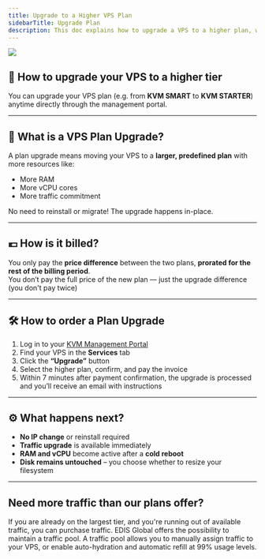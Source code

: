 ```yaml
---
title: Upgrade to a Higher VPS Plan
sidebarTitle: Upgrade Plan
description: This doc explains how to upgrade a VPS to a higher plan, which can include more RAM, additional vCPU cores, more disk space, and increased monthly traffic commitment.
---
```



![](/assets/vps-upgrade-order.webp)

## 🚀 How to upgrade your VPS to a higher tier

You can upgrade your VPS plan (e.g. from **KVM SMART** to **KVM STARTER**) anytime directly through the management portal.

---

## 🔄 What is a VPS Plan Upgrade?

A plan upgrade means moving your VPS to a **larger, predefined plan** with more resources like:
- More RAM
- More vCPU cores
- More traffic commitment

No need to reinstall or migrate! The upgrade happens in-place.



---

## 💶 How is it billed?

You only pay the **price difference** between the two plans, **prorated for the rest of the billing period**.  
You don’t pay the full price of the new plan — just the upgrade difference (you don't pay twice)

---

## 🛠️ How to order a Plan Upgrade

1. Log in to your [KVM Management Portal](https://manage.edisglobal.com/clientarea.php)
2. Find your VPS in the **Services** tab
3. Click the **“Upgrade”** button
4. Select the higher plan, confirm, and pay the invoice
5. Within 7 minutes after payment confirmation, the upgrade is processed and you’ll receive an email with instructions

---

## ⚙️ What happens next?

- **No IP change** or reinstall required  
- **Traffic upgrade** is available immediately  
- **RAM and vCPU** become active after a **cold reboot**  
- **Disk remains untouched** – you choose whether to resize your filesystem

---

<CtaButton label="Learn how to upgrade individual resources" link="../upgrades-downgrades/upgrade-resources" />



## Need more traffic than our plans offer?

If you are already on the largest tier, and you're running out of available traffic, you can purchase traffic. EDIS Global offers the possibility to maintain a traffic pool. A traffic pool allows you to manually assign traffic to your VPS, or enable auto-hydration and automatic refill at 99% usage levels.

<CtaButton label="Learn about Traffic Pool" link="../traffic-bandwidth/traffic-pool-global-and-premium-traffic-zone" />